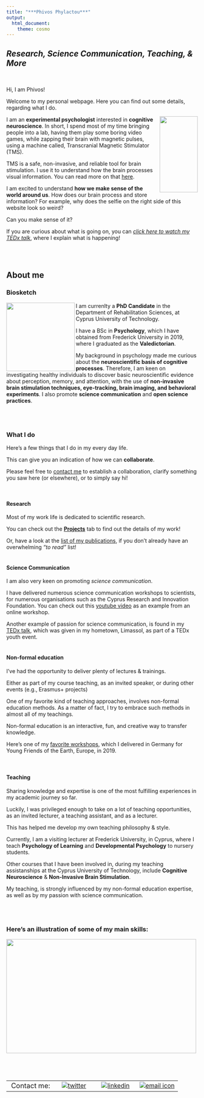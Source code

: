 ```yaml
---
title: "***Phivos Phylactou***"
output:
  html_document:
    theme: cosmo
---
```

*Research, Science Communication, Teaching, & More*
---

<br>

Hi, I am Phivos!

Welcome to my personal webpage. Here you can find out some details, regarding what I do.

<img align="right" width="100" height="200" src="/files/selfillussion.jpg">

I am an **experimental psychologist** interested in **cognitive neuroscience**. In short, I spend most of my time bringing people into a lab, having them play some boring video games, while zapping their brain with magnetic pulses, using a machine called, Transcranial Magnetic Stimulator (TMS). 

TMS is a safe, non-invasive, and reliable tool for brain stimulation. I use it to understand how the brain processes visual information. You can read more on that [here](https://phivph.github.io/projects.html).  


I am excited to understand **how we make sense of the world around us**. How does our brain process and store information? For example, why does the selfie on the right side of this website look so weird? 

Can you make sense of it?

If you are curious about what is going on, you can [*click here to watch my TEDx talk*](https://www.ted.com/talks/phivos_phylactou_beyond_what_our_eyes_perceive "Beyond what our Eyes Perceive"), where I explain what is happening! 

<br>
<br>

## About me

### Biosketch

<img align="left" width="180" height="180" src="/files/mePresenting.jpg">

I am currenlty a **PhD Candidate** in the Department of Rehabilitation Sciences, at Cyprus University of Technology.

I have a BSc in **Psychology**, which I have obtained from Frederick University in 2019, where I graduated as the **Valedictorian**.

My background in psychology made me curious about the **neuroscientific basis of cognitive processes**. Therefore, I am keen on investigating healthy individuals to discover basic neuroscientific evidence about perception, memory, and attention, with the use of **non-invasive brain stimulation techniques, eye-tracking, brain imaging, and behavioral experiments**. I also promote **science communication** and **open science practices**. 


<br>
<br>


### What I do {.tabset}
Here's a few things that I do in my every day life. 

This can give you an indication of how we can **collaborate**.

Please feel free to [contact me](https://phivph.github.io/contact.html) to establish a collaboration, clarify something you saw here (or elsewhere), or to simply say hi!

<br>

#### Research
Most of my work life is dedicated to scientific research.

You can check out the [**Projects**](https://phivph.github.io/projects.html) tab to find out the details of my work!

Or, have a look at the [list of my publications](https://phivph.github.io/publications.html), if you don't already have an overwhelming *"to read"* list!
<br>
<br>

#### Science Communication
I am also very keen on promoting *science communication*. 

I have delivered numerous science communication workshops to scientists, for numerous organisations such as the Cyprus Research and Innovation Foundation. You can check out this [youtube video](https://youtu.be/aT99vnwat8U) as an example from an online workshop.

Another example of passion for science communication, is found in my [TEDx talk](https://www.ted.com/talks/phivos_phylactou_beyond_what_our_eyes_perceive), which was given in my hometown, Limassol, as part of a TEDx youth event. 
<br>
<br>

#### Non-formal education
I've had the opportunity to deliver plenty of lectures & trainings.

Either as part of my course teaching, as an invited speaker, or during other events (e.g., Erasmus+ projects)

One of my favorite kind of teaching approaches, involves non-formal education methods. As a matter of fact, I try to embrace such methods in almost all of my teachings. 

Non-formal education is an interactive, fun, and creative way to transfer knowledge.

Here's one of my [favorite workshops](https://youtu.be/SNAuX1uYbXM), which I delivered in Germany for Young Friends of the Earth, Europe, in 2019.  
<br>
<br>

#### Teaching
Sharing knowledge and expertise is one of the most fulfilling experiences in my academic journey so far.

Luckily, I was privileged enough to take on a lot of teaching opportunities, as an invited lecturer, a teaching assistant, and as a lecturer. 

This has helped me develop my own teaching philosophy & style. 

Currently, I am a visiting lecturer at Frederick University, in Cyprus, where I teach **Psychology of Learning** and **Developmental Psychology** to nursery students.

Other courses that I have been involved in, during my teaching assistanships at the Cyprus University of Technology, include **Cognitive Neuroscience** & **Non-Invasive Brain Stimulation**.

My teaching, is strongly influenced by my non-formal education expertise, as well as by my passion with science communication.

<br>
<br>



### Here's an illustration of some of my main skills:
<img align="center" width="500" height="300" src="/files/skills_funny.png">


 <br>
---

|         |        |        |        |
|--------:|:------:|:------:|:------:| 
|<font size="4">Contact me:|[![twitter](/files/twitterLogo.png)](https://twitter.com/phivph)|[![linkedin](/files/linkedInLogo.png)](https://www.linkedin.com/in/phivos-phylactou-137113176/)|[![email icon](/files/emailLogo.png)](mailto:pp.phylactou@edu.cut.ac.cy)|
